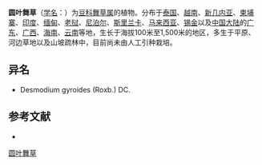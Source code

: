 {{Speciesbox
| name = 圆叶舞草
| status = 
| status_system = 
| image = 
| genus = Codariocalyx
| species = gyroides
| authority = (Roxb. ex Link) Hassk.
}}

'''圆叶舞草'''（[[学名|学名]]：{{lang|la|''Codariocalyx gyroides''}}）为[[豆科|豆科]][[舞草属|舞草属]]的植物。分布于[[泰国|泰国]]、[[越南|越南]]、[[新几内亚|新几内亚]]、[[柬埔寨|柬埔寨]]、[[印度|印度]]、[[缅甸|缅甸]]、[[老挝|老挝]]、[[尼泊尔|尼泊尔]]、[[斯里兰卡|斯里兰卡]]、[[马来西亚|马来西亚]]、[[锡金|锡金]]以及[[中国大陆|中国大陆]]的[[广东|广东]]、[[广西|广西]]、[[海南|海南]]、[[云南|云南]]等地，生长于海拔100米至1,500米的地区，多生于平原、河边草地以及山坡疏林中，目前尚未由人工引种栽培。

== 异名 ==
* Desmodium gyroides (Roxb.) DC.

== 参考文献 ==
<div class="references-small">
* {{cite web| url =http://www.bioinfo.cn/db05/KmzwSpecies.php?action=view&id=16003| title =圆叶舞草| work =《中国高等植物数据库全库》| publisher =中国科学院微生物研究所| author =昆明植物研究所| accessdate =2009-02-25| deadurl =yes| archiveurl =https://web.archive.org/web/20160305063611/http://www.bioinfo.cn/db05/KmzwSpecies.php?action=view&id=16003| archivedate =2016-03-05}}
</div>
{{Taxonbar|from=Q10926414}}

[[Category:舞草属|圆叶舞草]]


{{植物小作品}}